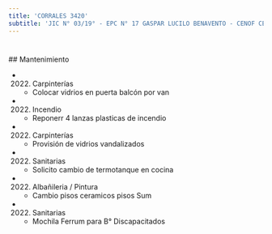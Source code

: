 ```yaml
---
title: 'CORRALES 3420'
subtitle: 'JIC N° 03/19° - EPC N° 17 GASPAR LUCILO BENAVENTO - CENOF CENTRO CORRALES - PI BICHITO DE LUZ - EPC N° 18 SAN JUAN BAUTISTA DE LA SALLE - EPA N° 18 SAN JUAN BAUTISTA DE LA SALLE - JII N° 07/19° - CAIYJ CLUB DE JOVENES SOLDATI'
---
```


#


 ## Mantenimiento

*  (2022) Carpinterías 
    + Colocar vidrios en puerta balcón por van

*  (2022) Incendio 
    + Reponerr 4 lanzas plasticas de incendio

*  (2022) Carpinterías 
    + Provisión de vidrios vandalizados

*  (2022) Sanitarias 
    + Solicito cambio de termotanque en cocina

*  (2022) Albañileria / Pintura 
    + Cambio pisos ceramicos pisos Sum

*  (2022) Sanitarias 
    + Mochila Ferrum para B° Discapacitados



